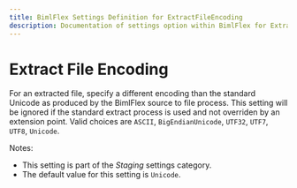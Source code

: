 ---
title: BimlFlex Settings Definition for ExtractFileEncoding
description: Documentation of settings option within BimlFlex for ExtractFileEncoding
---
<head>
  <meta name="varigenceProduct" content="BimlFlex"></meta>
  <meta name="varigenceArticleType" content="Reference"></meta>
</head>


# Extract File Encoding

For an extracted file, specify a different encoding than the standard Unicode as produced by the BimlFlex source to file process. This setting will be ignored if the standard extract process is used and not overriden by an extension point. Valid choices are `ASCII`, `BigEndianUnicode`, `UTF32`, `UTF7`, `UTF8`, `Unicode`.

Notes:

* This setting is part of the *Staging* settings category.
* The default value for this setting is `Unicode`.
